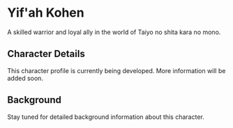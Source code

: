 # Yif'ah Kohen

A skilled warrior and loyal ally in the world of Taiyo no shita kara no mono.

## Character Details

This character profile is currently being developed. More information will be added soon.

## Background

Stay tuned for detailed background information about this character.
